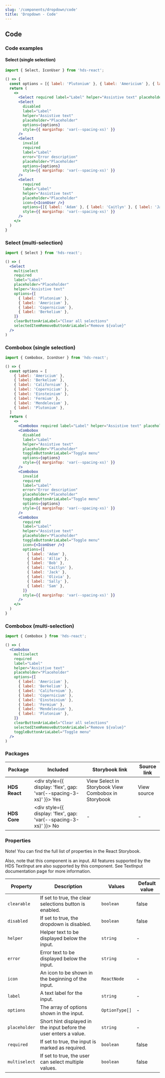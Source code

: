 ```yaml
---
slug: '/components/dropdown/code'
title: 'Dropdown - Code'
---
```




## Code

### Code examples 

#### Select (single selection)
<Playground>


```jsx
import { Select, IconUser } from 'hds-react';

() => {
  const options = [{ label: 'Plutonium' }, { label: 'Americium' }, { label: 'Copernicium' }, { label: 'Berkelium' }];
  return (
    <>
      <Select required label="Label" helper="Assistive text" placeholder="Placeholder" options={options} />
      <Select
        disabled
        label="Label"
        helper="Assistive text"
        placeholder="Placeholder"
        options={options}
        style={{ marginTop: 'var(--spacing-xs)' }}
      />
      <Select
        invalid
        required
        label="Label"
        error="Error description"
        placeholder="Placeholder"
        options={options}
        style={{ marginTop: 'var(--spacing-xs)' }}
      />
      <Select
        required
        label="Label"
        helper="Assistive text"
        placeholder="Placeholder"
        icon={<IconUser />}
        options={[{ label: 'Adam' }, { label: 'Caitlyn' }, { label: 'Jack' }, { label: 'Sally' }]}
        style={{ marginTop: 'var(--spacing-xs)' }}
      />
    </>
  )
}
```

</Playground>

### Select (multi-selection)
<Playground>


```jsx
import { Select } from 'hds-react';

() => (
  <Select
    multiselect
    required
    label="Label"
    placeholder="Placeholder"
    helper="Assistive text"
    options={[
      { label: 'Plutonium' },
      { label: 'Americium' },
      { label: 'Copernicium' },
      { label: 'Berkelium' },
    ]}
    clearButtonAriaLabel="Clear all selections"
    selectedItemRemoveButtonAriaLabel="Remove ${value}"
  />
)
```

</Playground>

### Combobox (single selection)
<Playground>


```jsx
import { Combobox, IconUser } from 'hds-react';

() => {
  const options = [
    { label: 'Americium' },
    { label: 'Berkelium' },
    { label: 'Californium' },
    { label: 'Copernicium' },
    { label: 'Einsteinium' },
    { label: 'Fermium' },
    { label: 'Mendelevium' },
    { label: 'Plutonium' },
  ]
  return (
    <>
      <Combobox required label="Label" helper="Assistive text" placeholder="Placeholder" toggleButtonAriaLabel="Toggle menu" options={options} />
      <Combobox
        disabled
        label="Label"
        helper="Assistive text"
        placeholder="Placeholder"
        toggleButtonAriaLabel="Toggle menu"
        options={options}
        style={{ marginTop: 'var(--spacing-xs)' }}
      />
      <Combobox
        invalid
        required
        label="Label"
        error="Error description"
        placeholder="Placeholder"
        toggleButtonAriaLabel="Toggle menu"
        options={options}
        style={{ marginTop: 'var(--spacing-xs)' }}
      />
      <Combobox
        required
        label="Label"
        helper="Assistive text"
        placeholder="Placeholder"
        toggleButtonAriaLabel="Toggle menu"
        icon={<IconUser />}
        options={[
          { label: 'Adam' },
          { label: 'Allie' },
          { label: 'Bob' },
          { label: 'Caitlyn' },
          { label: 'Jack' },
          { label: 'Olivia' },
          { label: 'Sally' },
          { label: 'Sam' },
        ]}
        style={{ marginTop: 'var(--spacing-xs)' }}
      />
    </>
  )
}
```

</Playground>

### Combobox (multi-selection)
<Playground>


```jsx
import { Combobox } from 'hds-react';

() => (
  <Combobox
    multiselect
    required
    label="Label"
    helper="Assistive text"
    placeholder="Placeholder"
    options={[
      { label: 'Americium' },
      { label: 'Berkelium' },
      { label: 'Californium' },
      { label: 'Copernicium' },
      { label: 'Einsteinium' },
      { label: 'Fermium' },
      { label: 'Mendelevium' },
      { label: 'Plutonium' },
    ]}
    clearButtonAriaLabel="Clear all selections"
    selectedItemRemoveButtonAriaLabel="Remove ${value}"
    toggleButtonAriaLabel="Toggle menu"
  />
)
```

</Playground>

### Packages
| Package           | Included                                                                                         | Storybook link                                                                                                                                                                                                                                                       | Source link                                                                                                                                                   |
| ----------------- | ------------------------------------------------------------------------------------------------ | -------------------------------------------------------------------------------------------------------------------------------------------------------------------------------------------------------------------------------------------------------------------- | ------------------------------------------------------------------------------------------------------------------------------------------------------------- |
| **HDS React**     | <div style={{ display: 'flex', gap: 'var(--spacing-3-xs)' }}><IconCheckCircleFill /> Yes </div>  | <Link openInNewTab openInNewTabAriaLabel="Opens in a new tab" href="/storybook/react/?path=/story/components-dropdowns-select--default">View Select in Storybook</Link> <Link openInNewTab openInNewTabAriaLabel="Opens in a new tab" href="/storybook/react/?path=/story/components-dropdowns-combobox--default">View Combobox in Storybook</Link>  | <ExternalLink openInNewTab openInNewTabAriaLabel="Opens in a new tab" href="https://github.com/City-of-Helsinki/helsinki-design-system/tree/master/packages/react/src/components/dropdown">View source</ExternalLink> |
| **HDS Core**      | <div style={{ display: 'flex', gap: 'var(--spacing-3-xs)' }}><IconCrossCircle /> No </div>       | -                                                                                                                                                                                                                                                                    | -                                                                                                                                                             |

### Properties
Note! You can find the full list of properties in the <Link openInNewTab openInNewTabAriaLabel="Opens in a new tab" href="/storybook/react/?path=/docs/components-dropdowns-combobox--default">React Storybook.</Link>

Also, note that this component is an input. All features supported by the HDS TextInput are also supported by this component. See <InternalLink href="/components/text-input">TextInput documentation page</InternalLink> for more information.

| Property      | Description                                                       | Values         | Default value |
| ------------- | ----------------------------------------------------------------- | -------------- | ------------- |
| `clearable`   | If set to true, the clear selections button is enabled.           | `boolean`      | false         |
| `disabled`    | If set to true, the dropdown is disabled.                         | `boolean`      | false         |
| `helper`      | Helper text to be displayed below the input.                      | `string`       | -             |
| `error`       | Error text to be displayed below the input.                       | `string`       | -             |
| `icon`        | An icon to be shown in the beginning of the input.                | `ReactNode`    | -             |
| `label`       | A text label for the input.                                       | `string`       | -             |
| `options`     | The array of options shown in the input.                          | `OptionType[]` | -             |
| `placeholder` | Short hint displayed in the input before the user enters a value. | `string`       | -             |
| `required`    | If set to true, the input is marked as required.                  | `boolean`      | false         |
| `multiselect` | If set to true, the user can select multiple values.              | `boolean`      | false         |
